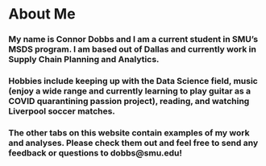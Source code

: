 # About Me

### My name is Connor Dobbs and I am a current student in SMU's MSDS program. I am based out of Dallas and currently work in Supply Chain Planning and Analytics. 

### Hobbies include keeping up with the Data Science field, music (enjoy a wide range and currently learning to play guitar as a COVID quarantining passion project), reading, and watching Liverpool soccer matches. 

### The other tabs on this website contain examples of my work and analyses. Please check them out and feel free to send any feedback or questions to dobbs@smu.edu!
